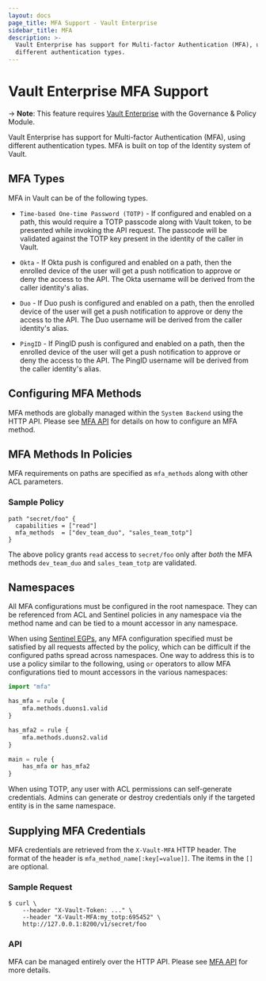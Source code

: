 ```yaml
---
layout: docs
page_title: MFA Support - Vault Enterprise
sidebar_title: MFA
description: >-
  Vault Enterprise has support for Multi-factor Authentication (MFA), using
  different authentication types.
---
```


# Vault Enterprise MFA Support

-> **Note**: This feature requires [Vault Enterprise](https://www.hashicorp.com/products/vault/)
with the Governance & Policy Module.

Vault Enterprise has support for Multi-factor Authentication (MFA), using
different authentication types. MFA is built on top of the Identity system of
Vault.

## MFA Types

MFA in Vault can be of the following types.

- `Time-based One-time Password (TOTP)` - If configured and enabled on a path,
  this would require a TOTP passcode along with Vault token, to be presented
  while invoking the API request. The passcode will be validated against the
  TOTP key present in the identity of the caller in Vault.

- `Okta` - If Okta push is configured and enabled on a path, then the enrolled
  device of the user will get a push notification to approve or deny the access
  to the API. The Okta username will be derived from the caller identity's
  alias.

- `Duo` - If Duo push is configured and enabled on a path, then the enrolled
  device of the user will get a push notification to approve or deny the access
  to the API. The Duo username will be derived from the caller identity's
  alias.

- `PingID` - If PingID push is configured and enabled on a path, then the
  enrolled device of the user will get a push notification to approve or deny
  the access to the API. The PingID username will be derived from the caller
  identity's alias.

## Configuring MFA Methods

MFA methods are globally managed within the `System Backend` using the HTTP API.
Please see [MFA API](/api/system/mfa) for details on how to configure an MFA
method.

## MFA Methods In Policies

MFA requirements on paths are specified as `mfa_methods` along with other ACL
parameters.

### Sample Policy

```hcl
path "secret/foo" {
  capabilities = ["read"]
  mfa_methods  = ["dev_team_duo", "sales_team_totp"]
}
```

The above policy grants `read` access to `secret/foo` only after _both_ the MFA
methods `dev_team_duo` and `sales_team_totp` are validated.

## Namespaces

All MFA configurations must be configured in the root namespace. They can be
referenced from ACL and Sentinel policies in any namespace via the method name
and can be tied to a mount accessor in any namespace.

When using [Sentinel
EGPs](/docs/enterprise/sentinel#endpoint-governing-policies-egps-),
any MFA configuration specified must be satisfied by all requests affected by
the policy, which can be difficult if the configured paths spread across
namespaces. One way to address this is to use a policy similar to the
following, using `or` operators to allow MFA configurations tied to mount
accessors in the various namespaces:

```python
import "mfa"

has_mfa = rule {
    mfa.methods.duons1.valid
}

has_mfa2 = rule {
    mfa.methods.duons2.valid
}

main = rule {
    has_mfa or has_mfa2
}
```

When using TOTP, any user with ACL permissions can self-generate credentials.
Admins can generate or destroy credentials only if the targeted entity is in
the same namespace.

## Supplying MFA Credentials

MFA credentials are retrieved from the `X-Vault-MFA` HTTP header. The format of
the header is `mfa_method_name[:key[=value]]`. The items in the `[]` are
optional.

### Sample Request

```
$ curl \
    --header "X-Vault-Token: ..." \
    --header "X-Vault-MFA:my_totp:695452" \
    http://127.0.0.1:8200/v1/secret/foo
```

### API

MFA can be managed entirely over the HTTP API. Please see [MFA API](/api/system/mfa) for more details.
